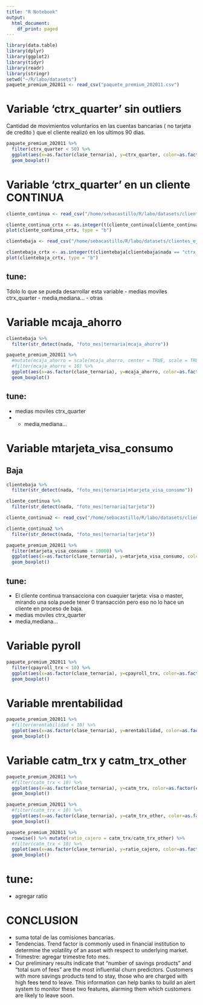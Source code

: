 ```yaml
---
title: "R Notebook"
output:
  html_document:
    df_print: paged
---
```


```r
library(data.table)
library(dplyr)
library(ggplot2)
library(tidyr)
library(readr)
library(stringr)
setwd("~/R/labo/datasets")
paquete_premium_202011 <- read_csv("paquete_premium_202011.csv")
```

# Variable 'ctrx_quarter' sin outliers

Cantidad de movimientos voluntarios en las cuentas bancarias ( no tarjeta de credito ) que el cliente realizó en los ultimos 90 dias.

```r
paquete_premium_202011 %>% 
  filter(ctrx_quarter < 50) %>% 
  ggplot(aes(x=as.factor(clase_ternaria), y=ctrx_quarter, color=as.factor(clase_ternaria))) + 
  geom_boxplot() 
```

# Variable 'ctrx_quarter' en un cliente CONTINUA


```r
cliente_continua <- read_csv("/home/sebacastillo/R/labo/datasets/clientes_ejemplos/44577575.csv")
```

```r
cliente_continua_crtx <- as.integer(t(cliente_continua[cliente_continua$nada == "ctrx_quarter", ]))
plot(cliente_continua_crtx, type = "b") 
```

```r

clientebaja <- read_csv("/home/sebacastillo/R/labo/datasets/clientes_ejemplos/4572253.csv")

```

```r
clientebaja_crtx <- as.integer(t(clientebaja[clientebaja$nada == "ctrx_quarter", ]))
plot(clientebaja_crtx, type = "b") 
```

## tune:

Tdolo lo que se pueda desarrollar esta variable
- medias moviles ctrx_quarter
- media,mediana...
- otras

# Variable mcaja_ahorro

```r
clientebaja %>% 
  filter(str_detect(nada, "foto_mes|ternaria|mcaja_ahorro"))
```


```r
paquete_premium_202011 %>% 
  #mutate(mcaja_ahorro = scale(mcaja_ahorro, center = TRUE, scale = TRUE)) %>%  # Se escalan las variables, (x-median)/sd.
  #filter(mcaja_ahorro < 10) %>% 
  ggplot(aes(x=as.factor(clase_ternaria), y=mcaja_ahorro, color=as.factor(clase_ternaria))) + 
  geom_boxplot() 
```

## tune:

- medias moviles ctrx_quarter
- - media,mediana...

# Variable mtarjeta_visa_consumo

## Baja

```r
clientebaja %>% 
  filter(str_detect(nada, "foto_mes|ternaria|mtarjeta_visa_consumo"))
```

```r
cliente_continua %>% 
  filter(str_detect(nada, "foto_mes|ternaria|tarjeta"))
```

```r
cliente_continua2 <- read_csv("/home/sebacastillo/R/labo/datasets/clientes_ejemplos/4572300.csv")
```

```r
cliente_continua2 %>% 
  filter(str_detect(nada, "foto_mes|ternaria|tarjeta"))
```

```r
paquete_premium_202011 %>% 
  filter(mtarjeta_visa_consumo < 10000) %>% 
  ggplot(aes(x=as.factor(clase_ternaria), y=mtarjeta_visa_consumo, color=as.factor(clase_ternaria))) + 
  geom_boxplot() 
```

## tune:

- El cliente continua transacciona con cuaquier tarjeta: visa o master, mirando una sola puede tener 0 transacción pero eso no lo hace un cliente en proceso de baja. 
- medias moviles ctrx_quarter
- media,mediana...

# Variable pyroll

```r
paquete_premium_202011 %>% 
  filter(cpayroll_trx < 10) %>% 
  ggplot(aes(x=as.factor(clase_ternaria), y=cpayroll_trx, color=as.factor(clase_ternaria))) + 
  geom_boxplot() 
```
# Variable mrentabilidad

```r
paquete_premium_202011 %>% 
  #filter(mrentabilidad < 10) %>% 
  ggplot(aes(x=as.factor(clase_ternaria), y=mrentabilidad, color=as.factor(clase_ternaria))) + 
  geom_boxplot() 
```

# Variable catm_trx y catm_trx_other

```r
paquete_premium_202011 %>% 
  #filter(catm_trx < 10) %>% 
  ggplot(aes(x=as.factor(clase_ternaria), y=catm_trx, color=as.factor(clase_ternaria))) + 
  geom_boxplot() 
```

```r
paquete_premium_202011 %>% 
  #filter(catm_trx < 10) %>% 
  ggplot(aes(x=as.factor(clase_ternaria), y=catm_trx_other, color=as.factor(clase_ternaria))) + 
  geom_boxplot() 
```

```r
paquete_premium_202011 %>% 
  rowwise() %>% mutate(ratio_cajero = catm_trx/catm_trx_other) %>% 
  #filter(catm_trx < 10) %>% 
  ggplot(aes(x=as.factor(clase_ternaria), y=ratio_cajero, color=as.factor(clase_ternaria))) + 
  geom_boxplot() 
```

# tune:
- agregar ratio


# CONCLUSION

- suma total de las comisiones bancarias.
- Tendencias.  Trend factor is commonly used in financial institution to determine the volatility of an asset with respect to underlying market.
- Trimestre: agregar trimestre foto mes.
- Our preliminary results indicate that “number of savings products” and “total sum of fees” are the most influential churn predictors. Customers with more savings products tend to stay, those who are charged with high fees tend to leave. This information can help banks to build an alert system to monitor these two features, alarming them which customers are likely to leave soon.

